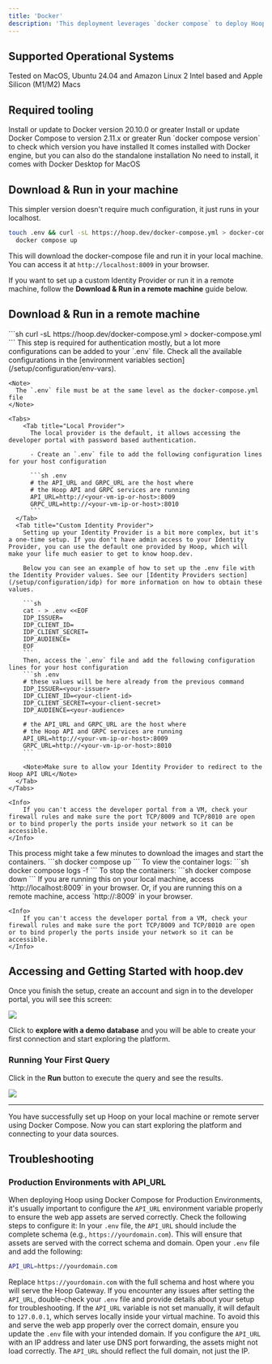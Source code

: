 ```yaml
---
title: 'Docker'
description: 'This deployment leverages `docker compose` to deploy Hoop on local or remote machines for solution assessment.'
---
```


## Supported Operational Systems

<CardGroup cols={2}>
  <Card title="Linux" icon="linux">
    Tested on MacOS, Ubuntu 24.04 and Amazon Linux 2
  </Card>
  <Card title="MacOS" icon="apple">
    Intel based and Apple Silicon (M1/M2) Macs
  </Card>
</CardGroup>

## Required tooling

<Steps titleSize="h3">
  <Step title="Docker">
    Install or update to Docker version 20.10.0 or greater
    <CardGroup cols={2}>
      <Card
        title="Install Docker for Linux"
        icon="linux"
        iconType="brands"
        href="https://docs.docker.com/engine/install/ubuntu/#install-using-the-convenience-script"
      />
      <Card
        title="Install Docker for MacOS"
        iconType="brands"
        icon="apple"
        href="https://docs.docker.com/desktop/install/mac-install/"
      />
    </CardGroup>
  </Step>
  <Step title="Docker Compose">
    Install or update Docker Compose to version 2.11.x or greater
    <Info>Run `docker compose version` to check which version you have installed</Info>
    <CardGroup cols={2}>
      <Card
        title="Install Docker Compose for Linux"
        icon="linux"
        iconType="brands"
        href="https://docs.docker.com/desktop/install/linux-install/"
      >
        It comes installed with Docker engine, but you can also do the standalone installation
      </Card>
      <Card
        title="Docker Compose for MacOS"
        iconType="brands"
        icon="apple"
      >
        No need to install, it comes with Docker Desktop for MacOS
      </Card>
    </CardGroup>
  </Step>
</Steps>

## Download & Run in your machine

This simpler version doesn't require much configuration, it just runs in your localhost.

```sh
touch .env && curl -sL https://hoop.dev/docker-compose.yml > docker-compose.yml && \
  docker compose up
```

This will download the docker-compose file and run it in your local machine. You can access it at `http://localhost:8009` in your browser.

If you want to set up a custom Identity Provider or run it in a remote machine, follow the **Download & Run in a remote machine** guide below.

## Download & Run in a remote machine

<Steps>
  <Step title="Download the Docker Compose file">
    ```sh
    curl -sL https://hoop.dev/docker-compose.yml > docker-compose.yml
    ```
  </Step>

  <Step title="Set the .env file">
    This step is required for authentication mostly, but a lot more configurations can be added to your `.env` file.
    Check all the available configurations in the [environment variables section](/setup/configuration/env-vars).

    <Note>
      The `.env` file must be at the same level as the docker-compose.yml file
    </Note>

    <Tabs>
        <Tab title="Local Provider">
          The local provider is the default, it allows accessing the developer portal with password based authentication.

          - Create an `.env` file to add the following configuration lines for your host configuration

          ```sh .env
          # the API_URL and GRPC_URL are the host where
          # the Hoop API and GRPC services are running
          API_URL=http://<your-vm-ip-or-host>:8009
          GRPC_URL=http://<your-vm-ip-or-host>:8010
          ```
      </Tab>
      <Tab title="Custom Identity Provider">
        Setting up your Identity Provider is a bit more complex, but it's a one-time setup. If you don't have admin access to your Identity Provider, you can use the default one provided by Hoop, which will make your life much easier to get to know hoop.dev.

        Below you can see an example of how to set up the .env file with the Identity Provider values. See our [Identity Providers section](/setup/configuration/idp) for more information on how to obtain these values.

        ```sh
        cat - > .env <<EOF
        IDP_ISSUER=
        IDP_CLIENT_ID=
        IDP_CLIENT_SECRET=
        IDP_AUDIENCE=
        EOF
        ```
        Then, access the `.env` file and add the following configuration lines for your host configuration
        ```sh .env
        # these values will be here already from the previous command
        IDP_ISSUER=<your-issuer>
        IDP_CLIENT_ID=<your-client-id>
        IDP_CLIENT_SECRET=<your-client-secret>
        IDP_AUDIENCE=<your-audience>

        # the API_URL and GRPC_URL are the host where
        # the Hoop API and GRPC services are running
        API_URL=http://<your-vm-ip-or-host>:8009
        GRPC_URL=http://<your-vm-ip-or-host>:8010
        ```

        <Note>Make sure to allow your Identity Provider to redirect to the Hoop API URL</Note>
      </Tab>
    </Tabs>

    <Info>
        If you can't access the developer portal from a VM, check your firewall rules and make sure the port TCP/8009 and TCP/8010 are open or to bind properly the ports inside your network so it can be accessible.
    </Info>
  </Step>

  <Step title="Run">
    This process might take a few minutes to download the images and start the containers.
    ```sh
    docker compose up
    ```
  </Step>

  <Step title="Manage the containers">
    To view the container logs:
    ```sh
    docker compose logs -f
    ```
    To stop the containers:
    ```sh
    docker compose down
    ```
  </Step>

  <Step title="Access the developer portal">
    If you are running this on your local machine, access `http://localhost:8009` in your browser.
    Or, if you are running this on a remote machine, access `http://<vm-public-dns>:8009` in your browser.

    <Info>
        If you can't access the developer portal from a VM, check your firewall rules and make sure the port TCP/8009 and TCP/8010 are open or to bind properly the ports inside your network so it can be accessible.
    </Info>
  </Step>
</Steps>

## Accessing and Getting Started with hoop.dev

Once you finish the setup, create an account and sign in to the developer portal, you will see this screen:

<Frame>
  <img
    src="/images/docker/home-screen.png"
  />
</Frame>

Click to **explore with a demo database** and you will be able to create your first connection and start exploring the platform.

### Running Your First Query

Click in the **Run** button to execute the query and see the results.

<Frame>
  <img src="/images/docker/home-screen-postgres-demo-created.png" />
</Frame>

---

You have successfully set up Hoop on your local machine or remote server using Docker Compose. Now you can start exploring the platform and connecting to your data sources.

## Troubleshooting

### Production Environments with API_URL
When deploying Hoop using Docker Compose for Production Environments, it's usually important to configure the `API_URL` environment variable properly to ensure the web app assets are served correctly. Check the following steps to configure it:
<Steps>
  <Step title="Set the full domain:">
  In your `.env` file, the `API_URL` should include the complete schema (e.g., `https://yourdomain.com`). This will ensure that assets are served with the correct schema and domain.
  </Step>
  <Step title="Updating your .env file:">
  Open your `.env` file and add the following:
  ```sh
  API_URL=https://yourdomain.com
  ```
  Replace `https://yourdomain.com` with the full schema and host where you will serve the Hoop Gateway. If you encounter any issues after setting the `API_URL`, double-check your `.env` file and provide details about your setup for troubleshooting.
  <Info>
    If the `API_URL` variable is not set manually, it will default to `127.0.0.1`, which serves locally inside your virtual machine. To avoid this and serve the web app properly over the correct domain, ensure you update the `.env` file with your intended domain.
  </Info>
  </Step>
  <Step title="Handling IP and DNS forwarding:">
  If you configure the `API_URL` with an IP address and later use DNS port forwarding, the assets might not load correctly. The `API_URL` should reflect the full domain, not just the IP.
  </Step>
</Steps>
